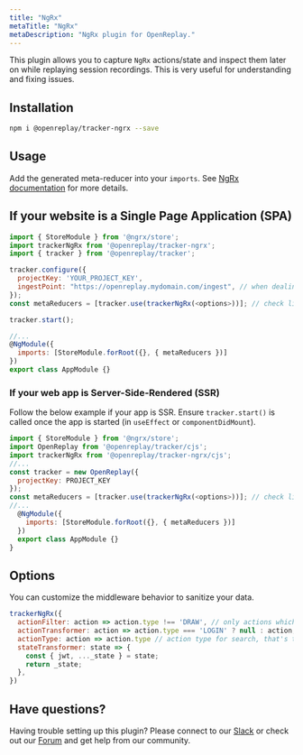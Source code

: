 ```yaml
---
title: "NgRx"
metaTitle: "NgRx"
metaDescription: "NgRx plugin for OpenReplay."
---
```


This plugin allows you to capture `NgRx` actions/state and inspect them later on while replaying session recordings. This is very useful for understanding and fixing issues.

## Installation

```bash
npm i @openreplay/tracker-ngrx --save
```

## Usage

Add the generated meta-reducer into your `imports`. See [NgRx documentation](https://ngrx.io/guide/store/metareducers) for more details.

## If your website is a Single Page Application (SPA)

```js
import { StoreModule } from '@ngrx/store';
import trackerNgRx from '@openreplay/tracker-ngrx';
import { tracker } from '@openreplay/tracker';

tracker.configure({
  projectKey: 'YOUR_PROJECT_KEY',
  ingestPoint: "https://openreplay.mydomain.com/ingest", // when dealing with the self-hosted version of OpenReplay
});
const metaReducers = [tracker.use(trackerNgRx(<options>))]; // check list of available options below

tracker.start();

//...
@NgModule({
  imports: [StoreModule.forRoot({}, { metaReducers })]
})
export class AppModule {}
```

### If your web app is Server-Side-Rendered (SSR)

Follow the below example if your app is SSR. Ensure `tracker.start()` is called once the app is started (in `useEffect` or `componentDidMount`).

```js
import { StoreModule } from '@ngrx/store';
import OpenReplay from '@openreplay/tracker/cjs';
import trackerNgRx from '@openreplay/tracker-ngrx/cjs';
//...
const tracker = new OpenReplay({
  projectKey: PROJECT_KEY
});
const metaReducers = [tracker.use(trackerNgRx(<options>))]; // check list of available options below
//...
  @NgModule({
    imports: [StoreModule.forRoot({}, { metaReducers })]
  })
  export class AppModule {}
}

```

## Options

You can customize the middleware behavior to sanitize your data.

```js
trackerNgRx({
  actionFilter: action => action.type !== 'DRAW', // only actions which pass this test will be recorded
  actionTransformer: action => action.type === 'LOGIN' ? null : action,
  actionType: action => action.type // action type for search, that's the default one
  stateTransformer: state => {
    const { jwt, ..._state } = state;
    return _state;
  },
})
```

## Have questions?

Having trouble setting up this plugin? Please connect to our [Slack](https://slack.openreplay.com) or check out our [Forum](https://forum.openreplay.com) and get help from our community.

